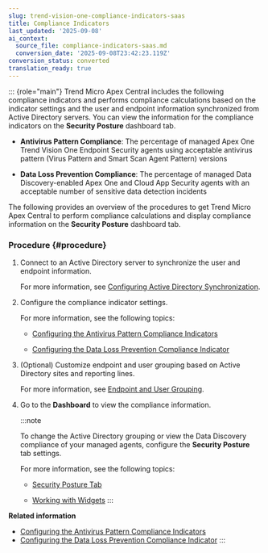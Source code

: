 ```yaml
---
slug: trend-vision-one-compliance-indicators-saas
title: Compliance Indicators
last_updated: '2025-09-08'
ai_context:
  source_file: compliance-indicators-saas.md
  conversion_date: '2025-09-08T23:42:23.119Z'
conversion_status: converted
translation_ready: true
---
```


::: {role="main"}
Trend Micro Apex Central includes the following compliance indicators and performs compliance calculations based on the indicator settings and the user and endpoint information synchronized from Active Directory servers. You can view the information for the compliance indicators on the **Security Posture** dashboard tab.

- **Antivirus Pattern Compliance**: The percentage of managed Apex One Trend Vision One Endpoint Security agents using acceptable antivirus pattern (Virus Pattern and Smart Scan Agent Pattern) versions

- **Data Loss Prevention Compliance**: The percentage of managed Data Discovery-enabled Apex One and Cloud App Security agents with an acceptable number of sensitive data detection incidents

The following provides an overview of the procedures to get Trend Micro Apex Central to perform compliance calculations and display compliance information on the **Security Posture** dashboard tab.

### Procedure {#procedure}

1.  Connect to an Active Directory server to synchronize the user and endpoint information.

    For more information, see [Configuring Active Directory Synchronization](configuring-synch-ad.mdx).

2.  Configure the compliance indicator settings.

    For more information, see the following topics:

    - [Configuring the Antivirus Pattern Compliance Indicators](antivirus-pattern-compliance.mdx)

    - [Configuring the Data Loss Prevention Compliance Indicator](config-dlp-compliance-indicator.mdx)

3.  (Optional) Customize endpoint and user grouping based on Active Directory sites and reporting lines.

    For more information, see [Endpoint and User Grouping](endpoint-user-grouping.mdx).

4.  Go to the **Dashboard** to view the compliance information.

    :::note

    To change the Active Directory grouping or view the Data Discovery compliance of your managed agents, configure the **Security Posture** tab settings.

    For more information, see the following topics:

    - [Security Posture Tab](security-posture-apex-tab.mdx)

    - [Working with Widgets](working-widgets.mdx)
    :::

**Related information**

- [Configuring the Antivirus Pattern Compliance Indicators](antivirus-pattern-compliance.mdx)
- [Configuring the Data Loss Prevention Compliance Indicator](config-dlp-compliance-indicator.mdx)
:::
